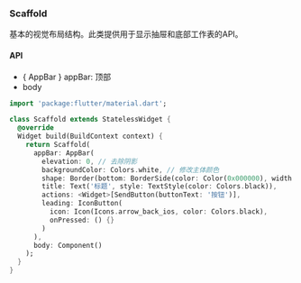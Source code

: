 ### Scaffold

基本的视觉布局结构。此类提供用于显示抽屉和底部工作表的API。

#### API

* { AppBar } appBar: 顶部
* body

```dart
import 'package:flutter/material.dart';

class Scaffold extends StatelessWidget {
  @override
  Widget build(BuildContext context) {
    return Scaffold(
      appBar: AppBar(
        elevation: 0, // 去除阴影
        backgroundColor: Colors.white, // 修改主体颜色
        shape: Border(bottom: BorderSide(color: Color(0x000000), width: 1)), // 下边框
        title: Text('标题', style: TextStyle(color: Colors.black)),
        actions: <Widget>[SendButton(buttonText: '按钮')],
        leading: IconButton(
          icon: Icon(Icons.arrow_back_ios, color: Colors.black),
          onPressed: () {}
        )
      ),
      body: Component()
    );
  }
}
```